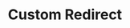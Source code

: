 ---
title: "Custom Redirect"
description: "Setup Custom redirect for a more professional look."
icon: "link-simple"
---